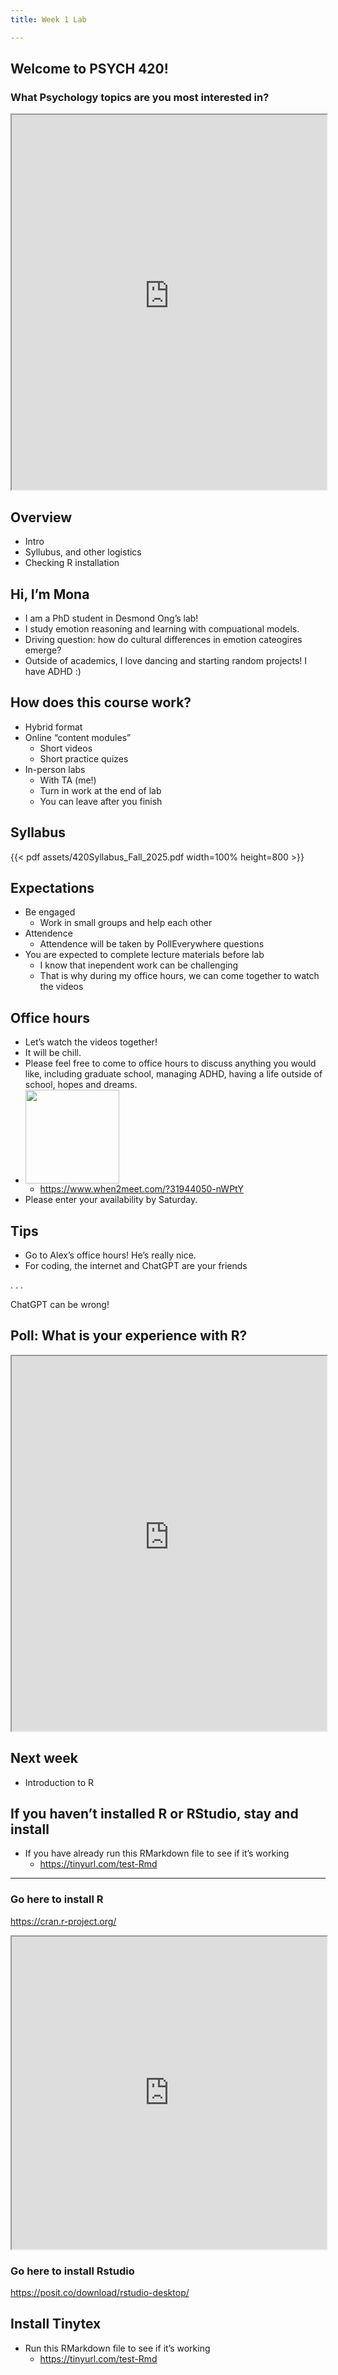 ```yaml
---
title: Week 1 Lab

---
```


## Welcome to PSYCH 420!

### What Psychology topics are you most interested in?

```{=html}
<iframe src="https://embed.polleverywhere.com/multiple_choice_polls/9hLIqc0r5bjiCAdfOS1Rn?controls=none&short_poll=true" width="100%" height="600"></iframe>
```

## Overview

::: {.card-list .nonincremental}
- Intro
- Syllubus, and other logistics 
- Checking R installation
:::

## Hi, I'm Mona
::: {.card-list}
- I am a PhD student in Desmond Ong's lab! 
- I study emotion reasoning and learning with compuational models. 
- Driving question: how do cultural differences in emotion cateogires emerge?
- Outside of academics, I love dancing and starting random projects! I have ADHD :)
:::

## How does this course work?
::: {.card-list}
- Hybrid format
- Online "content modules"
    - Short videos
    - Short practice quizes
- In-person labs
    - With TA (me!)
    - Turn in work at the end of lab
    - You can leave after you finish
:::

## Syllabus

{{< pdf assets/420Syllabus_Fall_2025.pdf width=100% height=800 >}}


## Expectations
::: {.card-list}
- Be engaged
    - Work in small groups and help each other
- Attendence
    - Attendence will be taken by PollEverywhere questions
- You are expected to complete lecture materials before lab
    - I know that inependent work can be challenging
    - That is why during my office hours, we can come together to watch the videos

:::

## Office hours
::: {.card-list}
- Let's watch the videos together!
- It will be chill.
- Please feel free to come to office hours to discuss anything you would like, including graduate school, managing ADHD, having a life outside of school, hopes and dreams.
- ![](assets\when2meet-office-hours.png){height="150"}
    - <https://www.when2meet.com/?31944050-nWPtY>
- Please enter your availability by Saturday.
:::

## Tips
::: {.card-list}
- Go to Alex's office hours! He's really nice.
- For coding, the internet and ChatGPT are your friends
:::

. . .

::: {.callout-caution}
ChatGPT can be wrong!
:::


## Poll: What is your experience with R?

```{=html}
<iframe src="https://embed.polleverywhere.com/multiple_choice_polls/9hLIqc0r5bjiCAdfOS1Rn?controls=none&short_poll=true" width="100%" height="600"></iframe>
```

## Next week
- Introduction to R

## If you haven't installed R or RStudio, stay and install

:::{.card-list}

- If you have already run this RMarkdown file to see if it's working
    - <https://tinyurl.com/test-Rmd>

:::

--- 

### Go here to install R

<https://cran.r-project.org/>
```{=html}
    <iframe src=https://cran.r-project.org/ width="100%" height="500" ></iframe>
```
### Go here to install Rstudio {.column}
<https://posit.co/download/rstudio-desktop/>

## Install Tinytex

:::{.card-list}
- Run this RMarkdown file to see if it's working
    - <https://tinyurl.com/test-Rmd>
:::